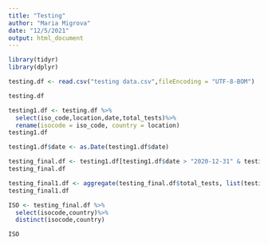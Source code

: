 ```yaml
---
title: "Testing"
author: "Maria Migrova"
date: "12/5/2021"
output: html_document
---
```


```r
library(tidyr)
library(dplyr)

```


```r
testing.df <- read.csv("testing data.csv",fileEncoding = "UTF-8-BOM")

```

```r
testing.df

```

```r
testing1.df <- testing.df %>%
  select(iso_code,location,date,total_tests)%>%
  rename(isocode = iso_code, country = location)
testing1.df

```
```r

testing1.df$date <- as.Date(testing1.df$date)

testing_final.df <- testing1.df[testing1.df$date > "2020-12-31" & testing1.df$date < "2021-11-24",]
testing_final.df


```

```r

testing_final1.df <- aggregate(testing_final.df$total_tests, list(testing_final.df$country),FUN=sum,na.rm=TRUE)
testing_final1.df
```
```r
ISO <- testing_final.df %>%
  select(isocode,country)%>%
  distinct(isocode,country)

ISO

```

```r


```